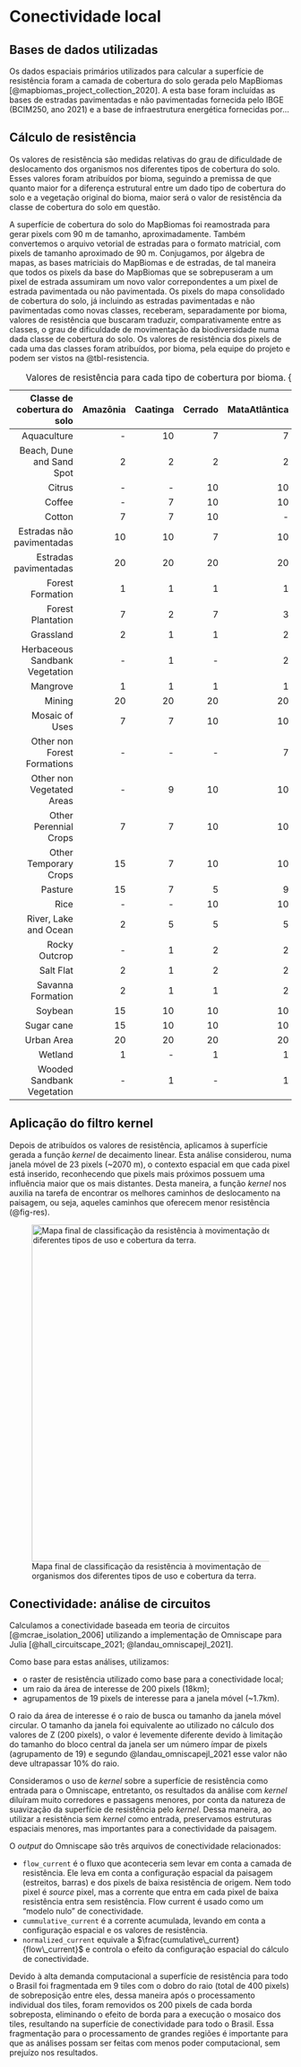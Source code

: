 # Conectividade local

## Bases de dados utilizadas

Os dados espaciais primários utilizados para calcular a superfície de resistência foram a camada de cobertura do solo gerada pelo MapBiomas [@mapbiomas_project_collection_2020]. A esta base foram incluídas as bases de estradas pavimentadas e não pavimentadas fornecida pelo IBGE (BCIM250, ano 2021) e a base de infraestrutura energética fornecidas por...
<!-- Precisamos atualizar a explicação das bases usadas na camada de conectividade --> 

## Cálculo de resistência {-}

Os valores de resistência são medidas relativas do grau de dificuldade de deslocamento dos organismos nos diferentes tipos de cobertura do solo. Esses valores foram atribuídos por bioma, seguindo a premissa de que quanto maior for a diferença estrutural entre um dado tipo de cobertura do solo e a vegetação original do bioma, maior será o valor de resistência da classe de cobertura do solo em questão.

A superfície de cobertura do solo do MapBiomas foi reamostrada para gerar pixels com 90 m de tamanho, aproximadamente. Também convertemos o arquivo vetorial de estradas para o formato matricial, com pixels de tamanho aproximado de 90 m. Conjugamos, por álgebra de mapas, as bases matriciais do MapBiomas e de estradas, de tal maneira que todos os pixels da base do MapBiomas que se sobrepuseram a um pixel de estrada assumiram um novo valor correpondentes a um pixel de estrada pavimentada ou não pavimentada.
<!-- Necessário complementar a explicação da infraestrutura de energia --> 
Os pixels do mapa consolidado de cobertura do solo, já incluindo as estradas pavimentadas e não pavimentadas como novas classes, receberam, separadamente por bioma, valores de resistência que buscaram traduzir, comparativamente entre as classes, o grau de dificuldade de movimentação da biodiversidade numa dada classe de cobertura do solo. Os valores de resistência dos pixels de cada uma das classes foram atribuídos, por bioma, pela equipe do projeto e podem ser vistos na @tbl-resistencia.
<!-- Falta incluir a explicação sobre a análise da largura dos rios --> 

|Classe de cobertura do solo|Amazônia|	Caatinga|	Cerrado	|MataAtlântica|	Pampa	| Pantanal|
|---:|--:|--:|--:|--:|--:|--:|
|Aquaculture|-	|10	|7	|7	|7	|- |
|Beach, Dune and Sand Spot|2	|2	|2	|2	|2	|- |
|Citrus|-	|-	|10	|10	|-	|- |
|Coffee|-	|7	|10	|10	|-	|- |
|Cotton|7	|7	|10	|-	|-	|- |
|Estradas não pavimentadas|10	|10	|7	|10	|7	|7 |
|Estradas pavimentadas|20	|20	|20	|20	|20	|20|
|Forest Formation|1	|1	|1	|1	|1	|1 |
|Forest Plantation|7	|2	|7	|3	|10	|5 |
|Grassland|2	|1	|1	|2	|1	|1 |
|Herbaceous Sandbank Vegetation	|-	|1	|-	|2	|1	|- |
|Mangrove|1	|1	|1	|1	|-	|- |
|Mining|20	|20	|20	|20	|20	|20|
|Mosaic of Uses|7	|7	|10	|10	|10	|10|
|Other non Forest Formations|-	|-	|-	|7	|-	|- |
|Other non Vegetated Areas|-	|9	|10	|10	|10	|10|
|Other Perennial Crops|7	|7	|10	|10	|-	|- |
|Other Temporary Crops|15	|7	|10	|10	|10	|10|
|Pasture|15	|7	|5	|9	|5	|7 |
|Rice|-	|-	|10	|10	|10	|- |
|River, Lake and Ocean|2	|5	|5	|5	|5	|2 |
|Rocky Outcrop|-	|1	|2	|2	|2	|- |
|Salt Flat|2	|1	|2	|2	|-	|- |
|Savanna Formation|2	|1	|1	|2	|-	|2 |
|Soybean|15	|10	|10	|10	|10	|10|
|Sugar cane|15	|10	|10	|10	|-	|10|
|Urban Area|20	|20	|20	|20	|20	|20|
|Wetland| 1	|-	|1	|1	|1	|1 |
|Wooded Sandbank Vegetation|-	|1	|-	|1	|1	|- |
: Valores de resistência para cada tipo de cobertura por bioma. {#tbl-resistencia}

<!-- Precisa atualizar a tabela e também incluir o fluxograma da análise que Marina gerou --> 

## Aplicação do filtro kernel

Depois de atribuídos os valores de resistência, aplicamos à superfície gerada a função _kernel_ de decaimento linear. Esta análise considerou, numa janela móvel de 23 pixels (~2070 m), o contexto espacial em que cada pixel está inserido, reconhecendo que pixels mais próximos possuem uma influência maior que os mais distantes. Desta maneira, a função _kernel_ nos auxilia na tarefa de encontrar os melhores caminhos de deslocamento na paisagem, ou seja, aqueles caminhos que oferecem menor resistência (@fig-res).

![Mapa final de classificação da resistência à movimentação de organismos dos diferentes tipos de uso e cobertura da terra.](figs/C2_Resistencia.png){#fig-res width="600" fig-align="center"}

## Conectividade: análise de circuitos

Calculamos a conectividade baseada em teoria de circuitos [@mcrae_isolation_2006] utilizando a implementação de Omniscape para Julia [@hall_circuitscape_2021; @landau_omniscapejl_2021].

Como base para estas análises, utilizamos:

+ o raster de resistência utilizado como base para a conectividade local;
+ um raio da área de interesse de 200 pixels (18km);
+ agrupamentos de 19 pixels de interesse para a janela móvel (~1.7km).

O raio da área de interesse é o raio de busca ou tamanho da janela móvel circular. O tamanho da janela foi equivalente ao utilizado no cálculo dos  valores de Z (200 pixels), o valor é levemente diferente devido à limitação do tamanho do bloco central da janela ser um número ímpar de pixels (agrupamento de 19) e segundo @landau_omniscapejl_2021 esse valor não deve ultrapassar 10% do raio.

Consideramos o uso de _kernel_ sobre a superfície de resistência como entrada para o Omniscape, entretanto, os resultados da análise com _kernel_ diluíram muito corredores e passagens menores, por conta da natureza de suavização da superfície de resistência pelo _kernel_. Dessa maneira, ao utilizar a resistência sem _kernel_ como entrada, preservamos estruturas espaciais menores, mas importantes para a conectividade da paisagem.

O _output_ do Omniscape são três arquivos de conectividade relacionados:

+ `flow_current` é o fluxo que aconteceria sem levar em conta a camada de resistência. Ele leva em conta a configuração espacial da paisagem (estreitos, barras) e dos pixels de baixa resistência de origem. Nem todo pixel é _source_ pixel, mas a corrente que entra em cada pixel de baixa resistência entra sem resistência. Flow current é usado como um "modelo nulo" de conectividade.
+ `cummulative_current` é a corrente acumulada, levando em conta a configuração espacial e os valores de resistência.
+ `normalized_current` equivale a $\frac{cumulative\_current}{flow\_current}$
e controla o efeito da configuração espacial do cálculo de conectividade.

Devido à alta demanda computacional a superfície de resistência para todo o Brasil foi fragmentada em 9 tiles com o dobro do raio (total de 400 pixels) de sobreposição entre eles, dessa maneira após o processamento individual dos tiles, foram removidos os 200 pixels de cada borda sobreposta, eliminando o efeito de borda para a execução o mosaico dos tiles, resultando na superfície de conectividade para todo o Brasil. Essa fragmentação para o processamento de grandes regiões é importante para que as análises possam ser feitas com menos poder computacional, sem prejuízo nos resultados.

<!--
Como é uma análise com uma demanda computacional alta, recortamos regiões de interesse em quadrados de 4.000 pixels para cada bioma e avaliamos os diversos cenários para melhor ajuste de parâmetros e tomadas de decisão, como utilizar `cumulative_current` ou `normalized_current` e utilizar a resistência ou a superfície gerada pelo _kernel_.

Algumas regiões de teste foram selecionadas para cada bioma.

![Conectividade: análise de circuitos para uma região de teste na Amazônia.](figs/conectividade_amazonia.png){#fig-resilience width="600" fig-align="center"}

![Conectividade: análise de circuitos para uma região de teste na Caatinga.](figs/conectividade_caatinga.png){#fig-resilience width="600" fig-align="center"}

![Conectividade: análise de circuitos para uma região de teste na Cerrado.](figs/conectividade_cerrado.png){#fig-resilience width="600" fig-align="center"}

![Conectividade: análise de circuitos para uma região de teste na Mata Atlântica.](figs/mata_atlantica.png){#fig-resilience width="600" fig-align="center"}

![Conectividade: análise de circuitos para uma região de teste no Pampa.](figs/pampa.png){#fig-resilience width="600" fig-align="center"}

![Conectividade: análise de circuitos para uma região de teste no Pantanal.](figs/conectividade_pantanal.png){#fig-resilience width="600" fig-align="center"}

Por fim, calculamos os valores de Z para cada pixel ($Z_{pixel}$) ao subtrair o valor da média ($\mu$) e dividindo o resultado pelo desvio padrão ($\sigma$) e multiplicando tudo por -1, como mostrado na fórmula a seguir:
$$
Z_{pixel}= \left(\frac {X_{pixel}-\mu} {\sigma}\right) \times -1
$$
Os cálculos de $Z$ foram feitos dentro de cada classificação de regiões eco-geológicas usando as médias e desvios padrão dentro de cada uma das classes. Multiplicamos o valores por -1 por considerarmos que a conectividade local é o inverso dos valores de resistência suavizados pelo _kernel_.

-->

<!-- Os dados espaciais primários para calcular a superfície de resistência foram a camada de cobertura do solo fornecida pelo MapBiomas [@mapbiomas_project_collection_2020] e a base de estradas fornecida pelo IBGE (BCIM250 de 2021). Os seguintes passos foram realizados:
1.	Os pixels da camada do MapBiomas foram reamostrados de 30 metros par 90 metros, usando a ferramenta “Ressample” do software ArcGis 10.5
2.	O shapefile de estradas do IBGE foi convertido para o formato raster, com pixels de aproximadamente 90 metros de tamanho. Os pixels correspondentes a estradas pavimentadas receberam o valor de 2000, os pixels de estradas não pavimentadas receberam o valor de 1000 e os demais pixels (que não correspondem a nenhuma estrada) receberam o valor de 0 (zero)
3.	No ArcGis 10.5, usando a ferramenta “Map Calculator” as camadas de cobertura do solo e de estradas foram somadas. Na superfície gerada, foram mantidos os valores dos pixels, originalmente atribuídos pelo MapBiomas, quando um pixel de cobertura do solo se sobrepusesse a algum pixel da camada de estradas com valor igual a zero. Nos casos onde os pixels de cobertura do solo se sobrepuseram a um pixel de estrada pavimentadas o valor final desses pixels foi reclassificado para 98 e quando a sobreposição ocorreu com algum pixel de estrada não pavimentada, o valor final foi reclassificado para 99
4.	Na superfície gerada, os pixels de cada uma das classes receberam valores de resistência, inferidos separadamente para cada bioma (obs: neste arquivo os valores de resistência foram inferidos pela equipe de bolsistas de pós-doutorado do Projeto e seus supervisores, com auxílio da equipe da TNC). Os valores de resistência para cada classe de uso e cobertura do solo, por bioma, encontram-se na tabela 1 (abaixo). Os valores de resistência buscaram traduzir, comparativamente entre as classes, o grau de dificuldade de movimentação de um dado animal ou propágulo naquela classe de cobertura do solo. A premissa assumida aqui, para todos os biomas, é que quanto maior fora a diferença estrutural daquela classe para o hábitat original do bioma, maior será a dificuldade de movimentação por um dado pixel
5.	Depois de atribuídos os valores de resistência, usando a ferramenta “Focal Statistics” do ArcGis 10.5, foi calculada o valor médio do pixel focal, em um raio de 23 pixels, aplicando a função de _Kernel_, com decaimento linear. Esta análise considera o contexto espacial em que cada pixel está inserido, reconhecendo que pixels mais próximos possuem uma influência maior um sobre o outro do que pixels mais distantes -->
